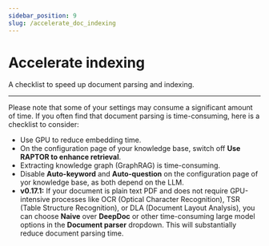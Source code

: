 ```yaml
---
sidebar_position: 9
slug: /accelerate_doc_indexing
---
```


# Accelerate indexing

A checklist to speed up document parsing and indexing.

---

Please note that some of your settings may consume a significant amount of time. If you often find that document parsing is time-consuming, here is a checklist to consider:

- Use GPU to reduce embedding time.
- On the configuration page of your knowledge base, switch off **Use RAPTOR to enhance retrieval**.
- Extracting knowledge graph (GraphRAG) is time-consuming.
- Disable **Auto-keyword** and **Auto-question** on the configuration page of yor knowledge base, as both depend on the LLM.
- **v0.17.1:** If your document is plain text PDF and does not require GPU-intensive processes like OCR (Optical Character Recognition), TSR (Table Structure Recognition), or DLA (Document Layout Analysis), you can choose **Naive** over **DeepDoc** or other time-consuming large model options in the **Document parser** dropdown. This will substantially reduce document parsing time.